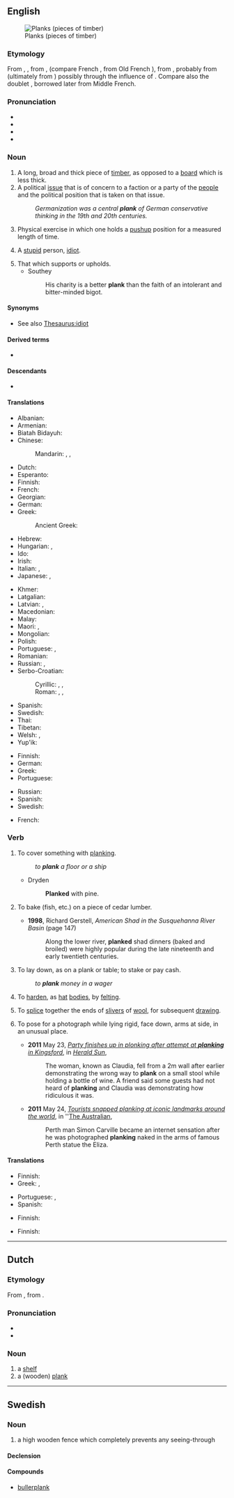 ==English==
[[File:Wood planks texture.jpg|thumb|Planks (pieces of timber)]]

===Etymology===
From {{inh|en|enm|plank}}, {{m|enm|planke}}, from {{etyl|xno|en}} {{m|fro|planke}}, {{etyl|ONF.|en}} {{m|fro|planque}} (compare French {{m|fr|planche}}, from Old French {{m|fro|planche}}), from {{etyl|LL.|en}} {{m|la|planca}}, probably from {{m|la|*palanca}} (ultimately from {{etyl|la|en}} {{m|la|phalanga}}) possibly through the influence of {{m|la|planus}}. Compare also the doublet {{m|en|planch}}, borrowed later from Middle French.

===Pronunciation===
* {{IPA|/plæŋk/|lang=en}}
* {{audio|en-us-plank.ogg|Audio (US)|lang=en}}
* {{rhymes|æŋk|lang=en}}
* {{homophones|lang=en|Planck}}

===Noun===
{{en-noun}}

# A long, broad and thick piece of [[timber]], as opposed to a [[board]] which is less thick.
# A political [[issue]] that is of concern to a faction or a party of the [[people]] and the political position that is taken on that issue.
#: ''Germanization was a central '''plank''' of German conservative thinking in the 19th and 20th centuries.''
# Physical exercise in which one holds a [[pushup]] position for a measured length of time.
# {{lb|en|British|slang}} A [[stupid]] person, [[idiot]].
# That which supports or upholds.
#* Southey
#*: His charity is a better '''plank''' than the faith of an intolerant and bitter-minded bigot.

====Synonyms====
* See also [[Thesaurus:idiot]]

====Derived terms====
* {{l|en|plank spanker}}

====Descendants====
* {{desc|tpi|plangk}}

====Translations====
{{trans-top|long, broad and thick piece of timber}}
* Albanian: {{t+|sq|dhogë|f}}
* Armenian: {{t+|hy|տախտակ}}
* Biatah Bidayuh: {{t|bth|papan}}
* Chinese:
*: Mandarin: {{t+|cmn|板|tr=bǎn|sc=Hani}}, {{t+|cmn|板子|tr=bǎnzi|sc=Hani}}, {{t+|cmn|木板|tr=mùbǎn|sc=Hani}}
* Dutch: {{t+|nl|plank|c}}
* Esperanto: {{t+|eo|tabulo}}
* Finnish: {{t+|fi|lankku}}
* French: {{t+|fr|planche|f}}
* Georgian: {{t-needed|ka}}
* German: {{t+|de|Planke|f}}
* Greek: {{t+|el|σανίδα|f}}
*: Ancient Greek: {{t|grc|σανίς|f}}
* Hebrew: {{t-needed|he}}
* Hungarian: {{t+|hu|deszka}}, {{t+|hu|palló}}
* Ido: {{t+|io|planko}}
* Irish: {{t|ga|clár|m}}
* Italian: {{t+|it|tavola}}, {{t+|it|asse}}
* Japanese: {{t|ja|厚板|tr=あついた, atsuita|sc=Jpan}}, {{t+|ja|板|tr=いた, ita|sc=Jpan}}
{{trans-mid}}
* Khmer: {{t+|km|ក្ដារ|tr=kdaa|sc=Khmr}}
* Latgalian: {{t|ltg|goldskaļs}}
* Latvian: {{t+|lv|dēlis|m}}, {{t|lv|galds|m}} {{qualifier|outdated}}
* Macedonian: {{t|mk|штица|f}}
* Malay: {{t+|ms|papan}}
* Maori: {{t|mi|papa rākau}}, {{t|mi|paraki}}
* Mongolian: {{t+|mn|самбар|sc=Cyrl}}
* Polish: {{t+|pl|deska|f}}
* Portuguese: {{t+|pt|tábua|f}}, {{t+|pt|prancha|f}}
* Romanian: {{t+|ro|scândură|f}}
* Russian: {{t+|ru|доска́|f}}, {{t+|ru|пла́нка|f}}
* Serbo-Croatian:
*: Cyrillic: {{t|sh|планка|f}}, {{t|sh|фосна|f}}, {{t|sh|талпа|f}}
*: Roman: {{t+|sh|planka|f}}, {{t+|sh|fosna|f}}, {{t+|sh|talpa|f}}
* Spanish: {{t+|es|tablón}}
* Swedish: {{t+|sv|planka}}
* Thai: {{t+|th|กระดาน}}
* Tibetan: {{t|bo|པང་ལེབ}}
* Welsh: {{t|cy|astell|f}}, {{t|cy|estyll|f-p}}
* Yup'ik: {{t|esu|tuskaq}}
{{trans-bottom}}

{{trans-top|political issue}}
* Finnish: {{t+|fi|periaate}}
* German: {{t+|de|Schwerpunkt|m}}
* Greek: {{t|el|[[μέρος]] [[πολιτικού]] [[προγράμματος]]|m}}
* Portuguese: {{t|pt|[[ponto]] [[de]] [[contenção]]|m}}
{{trans-mid}}
* Russian: {{t|ru|пункт програ́ммы|m}}
* Spanish: {{t+|es|artículo}}
* Swedish: {{t|sv|programpunkt}}
{{trans-bottom}}

{{trans-top|physical exercise}}
* French: {{t+|fr|gainage}}
{{trans-mid}}
{{trans-bottom}}

===Verb===
{{en-verb}}

# {{lb|en|transitive}} To cover something with [[planking]].
#: ''to '''plank''' a floor or a ship''
#* Dryden
#*: '''Planked''' with pine.
# {{lb|en|transitive}} To bake (fish, etc.) on a piece of cedar lumber.
#* '''1998''', Richard Gerstell, ''American Shad in the Susquehanna River Basin'' (page 147)
#*: Along the lower river, '''planked''' shad dinners (baked and broiled) were highly popular during the late nineteenth and early twentieth centuries.
# {{lb|en|transitive|colloquial}} To lay down, as on a plank or table; to stake or pay cash.
#: ''to '''plank''' money in a wager''
# {{lb|en|transitive}} To [[harden]], as [[hat]] [[body|bodies]], by [[felting]].
# To [[splice]] together the ends of [[sliver]]s of [[wool]], for subsequent [[draw]]ing.
# {{lb|en|intransitive}} To pose for a photograph while lying rigid, face down, arms at side, in an unusual place.
#* '''2011''' May 23, ''[http://www.heraldsun.com.au/news/more-news/party-finishes-up-in-plonking-after-attempt-at-planking-in-kingsford/story-fn7x8me2-1226060761762 Party finishes up in plonking after attempt at '''planking''' in Kingsford]'', in ''[[w:Herald Sun|Herald Sun]]'',
#*: The woman, known as Claudia, fell from a 2m wall after earlier demonstrating the wrong way to '''plank''' on a small stool while holding a bottle of wine. A friend said some guests had not heard of '''planking''' and Claudia was demonstrating how ridiculous it was.
#* '''2011''' May 24, ''[http://www.theaustralian.com.au/travel/news/tourists-snapped-planking-at-landmarks-around-the-world/story-e6frg8ro-1226061830073 Tourists snapped planking at iconic landmarks around the world]'', in ''[[w:The Australian|The Australian]],
#*: Perth man Simon Carville became an internet sensation after he was photographed '''planking''' naked in the arms of famous Perth statue the Eliza.

====Translations====
{{trans-top|to cover something with planking}}
* Finnish: {{t+|fi|lankuttaa}}
* Greek: {{t+|el|σανιδώνω}}, {{t+|el|στρώνω}}
{{trans-mid}}
* Portuguese: {{t+|pt|entabuar}}, {{t|pt|entabular}}
* Spanish: {{t+|es|entablar}}
{{trans-bottom}}

{{trans-top|to bake on a piece of lumber}}
* Finnish: {{t+|fi|loimuttaa}}
{{trans-mid}}
{{trans-bottom}}

{{trans-top|to lay down, as on a plank or table}}
* Finnish: {{t+|fi|latoa}}
{{trans-mid}}
{{trans-bottom}}

{{trans-top|to harden by felting}}
{{trans-mid}}
{{trans-bottom}}

{{trans-top|to splice together the ends of slivers of wool}}
{{trans-mid}}
{{trans-bottom}}

{{trans-top|to pose for a photograph while lying rigid in an unusual place}}
{{trans-mid}}
{{trans-bottom}}

----

==Dutch==

===Etymology===
From {{der|nl|ONF.|planke}}, from {{der|nl|LL.|planca}}.

===Pronunciation===
* {{audio|Nl-plank.ogg|Audio|lang=nl}}
* {{rhymes|ɑŋk|lang=nl}}

===Noun===
{{nl-noun|f|-en|plankje}}

# a [[shelf#English|shelf]]
# a (wooden) [[#English|plank]]

----

==Swedish==

===Noun===
{{sv-noun|n}}

# a high wooden fence which completely prevents any seeing-through

====Declension====
{{sv-infl-noun-n-zero}}

====Compounds====
* [[bullerplank]]